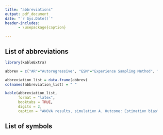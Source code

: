 ```yaml
---
title: "abbreviations"
output: pdf_document
date: "`r Sys.Date()`"
header-includes:
      - \usepackage{caption}

---
```

\captionsetup[table]{labelformat=empty}


## List of abbreviations 
```r
library(kableExtra)

abbrev = c("AR"="Autoregressive", "ESM"="Experience Sampling Method", "MLAR(1)"="Multilevel first-order autoregressive", "NA" = "Negative affect", "PA" = "Positive affect", "SD" = "Standard deviation", "N" = "Number of participants", "T.obs" = "Number of observations (timepoints) per participant")

abbreviation_list = data.frame(abbrev) 
colnames(abbreviation_list) = " "

kable(abbreviation_list, 
      format = "latex", 
      booktabs = TRUE,  
      digits = 2,
      caption = "ANOVA results, simulation A. Outcome: Estimation bias")
```


## List of symbols 